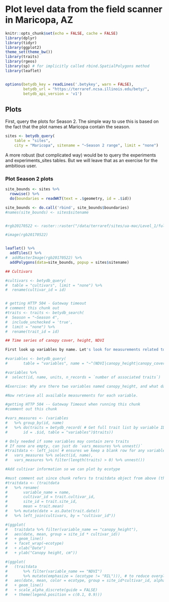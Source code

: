 # Plot level data from the field scanner in Maricopa, AZ

```r
knitr::opts_chunk$set(echo = FALSE, cache = FALSE)
library(dplyr)
library(tidyr)
library(ggplot2)
theme_set(theme_bw())
library(traits)
library(rgeos)
library(sp) # for implicitly called rbind.SpatialPolygons method
library(leaflet)


options(betydb_key = readLines('.betykey', warn = FALSE),
        betydb_url = "https://terraref.ncsa.illinois.edu/bety/",
        betydb_api_version = 'v1')
```


## Plots


First, query the plots for Season 2. The simple way to use this is based on the fact that the plot names at Maricopa contain the season. 

```r
sites <- betydb_query(
	table = "sites",
	city = "Maricopa", sitename = "~Season 2 range", limit = "none")
```

A more robust (but complicated way) would be to query the experiments and experiments_sites tables. But we will leave that as an exercise for the ambitious user.

### Plot Season 2 plots

```r

site_bounds <- sites %>%
  rowwise() %>%
  do(boundaries = readWKT(text = .$geometry, id = .$id))

site_bounds <- do.call('rbind', site_bounds$boundaries)
#names(site_bounds) <- sites$sitename


#rgb20170522 <- raster::raster("/data/terraref/sites/ua-mac/Level_1/fullfield/2017-05-22/fullfield_L1_ua-mac_2017-05-22_rgb_thumb.tif", resolution = c(9.32174859971092e-10, 7.97612621550367e-10))

#image(rgb20170522)


leaflet() %>% 
  addTiles() %>% 
#  addRasterImage(rgb20170522) %>% 
  addPolygons(data=site_bounds, popup = sites$sitename)
```

```r

## Cultivars

```

```r
#cultivars <- betydb_query(
#  table = "cultivars", limit = "none") %>% 
#  rename(cultivar_id = id)


# getting HTTP 504 - Gateway timeout
# comment this chunk out
#traits <- traits <- betydb_search(
#  Season = "~Season 4", 
#  include_unchecked = 'true',
#  limit = "none") %>% 
#  rename(trait_id = id)
```

```r
## Time series of canopy cover, height, NDVI

First look up variables by name. Let's look for measurements related to canopy size:

```

```r
#variables <- betydb_query(
#		table = "variables", name = "~^(NDVI|canopy_height|canopy_cover|)$")

#variables %>% 
#  select(id, name, units, n_records = `number of associated traits`)
```

```r

#Exercise: Why are there two variables named canopy_height, and what database fields should you examine to decide which one you want?

```

```r

#Now retrieve all available measurements for each variable.

```

```r
#getting HTTP 504 -- Gateway Timeout when running this chunk
#comment out this chunk

#vars_measures <- (variables
#	%>% group_by(id, name)
#	%>% do(traits = betydb_record( # Get full trait list by variable ID
#		id = .$id, table = "variables")$traits))

# Only needed if some variables may contain zero traits
# If none are empty, can just do `vars_measures %>% unnest()`
#traitdata <- left_join( # ensures we keep a blank row for any variables with no trait info
#	vars_measures %>% select(id, name),
#	vars_measures %>% filter(length(traits) > 0) %>% unnest())
```

```r

#Add cultivar information so we can plot by ecotype

```

```r
#must comment out since chunk refers to traitdata object from above (that could not be created)
#traitdata <- (traitdata
#	%>% rename(
#		variable_name = name,
#		cultivar_id = trait.cultivar_id,
#		site_id = trait.site_id,
#		mean = trait.mean)
#	%>% mutate(date = as.Date(trait.date))
#	%>% left_join(cultivars, by = "cultivar_id"))
```

```r
#(ggplot(
#	traitdata %>% filter(variable_name == "canopy_height"),
#	aes(date, mean, group = site_id * cultivar_id))
#	+ geom_line()
#	+ facet_wrap(~ecotype)
#	+ xlab("Date")
#	+ ylab("Canopy height, cm"))

#(ggplot(
#	(traitdata
#		%>% filter(variable_name == "NDVI")
#		%>% mutate(emphasize = (ecotype != "RIL"))), # to reduce overplotting
#	aes(date, mean, color = ecotype, group = site_id*cultivar_id, alpha = emphasize))
#	+ geom_line()
#	+ scale_alpha_discrete(guide = FALSE)
#	+ theme(legend.position = c(0.1, 0.9)))
```
